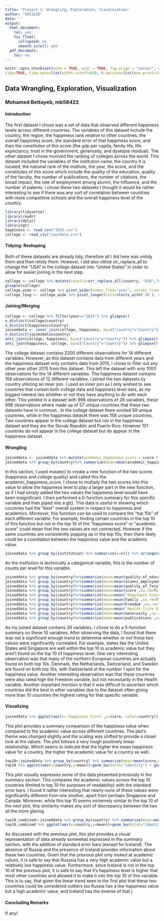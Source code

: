 ```yaml
---
title: 'Project 1: Wrangling, Exploration, Visualization'
author: "SDS322E"
date: ''
output:
  html_document:
    toc: yes
    toc_float:
      collapsed: no
      smooth_scroll: yes
  pdf_document:
    toc: no
---
```


```r
knitr::opts_chunk$set(echo = TRUE, eval = TRUE, fig.align = "center", warning = F, message = F,
tidy=TRUE, tidy.opts=list(width.cutoff=60), R.options=list(max.print=100))
```

## Data Wrangling, Exploration, Visualization

### Mohamed Bettayeb, mb58422

#### Introduction 

The first dataset I chose was a set of data that observed different happiness levels across different countries. The variables of this dataset include the country, the region, the happiness rank relative to other countries, the overall happiness score, the standard error of that happiness score, and then the constitutes of this score (the gdp per capita, family life, life expectancy, trust in the government, generosity, and dystopia residual). The other dataset I chose involved the ranking of colleges across the world. This dataset included the variables of the institution name, the country it is located, the national rank of the institute, the year, the score, and the constitutes of this score which include the quality of the education, quality of the faculty, the number of publications, the number of citations, the broad impact, the rate of employment among alumni, the influence, and the number of patents. I chose these two datasets I thought it would be rather interesting to see if there was any sort of correlation between countries with more competitive schools and the overall happiness level of the country.
```R
library(tidyverse)
library(readr)
library(dplyr)
library(gt)
happiness <- read_csv("2015.csv")
college <- read_csv("cwurData.csv")
```

#### Tidying: Reshaping

Both of these datasets are already tidy, therefore all I did here was untidy them and then retidy them. However, I did also utilize str_replace_all to change the "USA" in the college dataset into "United States" in order to allow for easier joining in the next step.

```R
college <- college %>% mutate(country=str_replace_all(country, "USA","United States"))
glimpse(college)
college_wide <- college %>% pivot_wider(names_from="year", values_from="score") %>% glimpse()
college_long <- college_wide %>% pivot_longer(cols=starts_with('20'), names_to="year",values_to="score", values_drop_na=TRUE) %>% glimpse()
```

    
#### Joining/Merging

```R
college <- college %>% filter(year=="2015") %>% glimpse()
n_distinct(college$country)
n_distinct(happiness$Country)
joineddata <- inner_join(college, happiness, by=c("country"="Country")) %>% glimpse()
n_distinct(joineddata$country)
anti_join(college, happiness, by=c("country"="Country")) %>% glimpse()
anti_join(happiness, college, by=c("Country"="country")) %>% glimpse()
```

The college dataset contains 2200 different observations for 14 different variables. However, as this dataset contains data from different years and the happiness dataset only contains data from 2015, I chose to filter out any other year other 2015 from this dataset. This left the dataset with only 1000 observations for the 14 different variables. The happiness dataset contains 158 observations of 12 different variables. I joined the two datasets by country utilizing an inner join. I used an inner join as I only wished to see countries that contain both college data and happiness level data, as my biggest interest lies whether or not they have anything to do with each other. This yielded in a dataset with 998 observations of 26 variables, these 998 observations where made up of 57 unique countries that these two datasets have in common.. In the college dataset there existed 59 unique countries, while in the happiness dataset there was 158 unique countries. Two countries appear in the college dataset but not in the happiness dataset and they are the Slovak Republic and Puerto Rico. However 101 countries do not appear in the college dataset but do appear in the happiness dataset.

####  Wrangling

```R
joineddata <- joineddata %>% mutate(academic_happiness_score = score * `Happiness Score`) %>% glimpse()
joineddata %>% group_by(country)%>% summarize(mean=mean(academic_happiness_score,na.rm=T), sd= sd(academic_happiness_score,na.rm=T), n=n(), maxval=max(academic_happiness_score,na.rm=T), minval=min(academic_happiness_score,na.rm=T)) %>% arrange(desc(mean)) %>% gt() %>% tab_header(title="Academic*Happiness Score across Countries")
```

In this section, I used mutate() to create a new function of the two scores (happiness and college quality) and called this the academic_happiness_score. I chose to multiply the two scores into this value to allow the happiness level to play a larger part in the new function, as if I had simply added the two values the happiness level would have been insignificant. I then performed a 5-function summary for this specific variable and then piped into a gt(). This data is useful in showing which countries had the "best" overall system in respect to happiness and academics. Moreover, this function can be used to compare the "top 10s" of each different variable. For example, finding certain countries in the top 10 of this function but not in the top 10 of the "happiness score" or "academic score" could mean that the two values are not connected. However if the same countries are consistently popping up in the top 10s, then there likely could be a coorelation between the happiness value and the academic value.

```R
joineddata %>% group_by(institution) %>% summarize(n=n()) %>% arrange(desc(n))
```

As the institution is technically a categorical variable, this is the number of counts per level for this variable.

```R
joineddata %>% group_by(country)%>%summarize(mean=mean(quality_of_education ,na.rm=T), sd= sd(quality_of_education,na.rm=T), n=n(), maxval=max(quality_of_education,na.rm=T), minval=min(quality_of_education,na.rm=T)) %>% arrange(desc(mean))
joineddata %>% group_by(country)%>%summarize(mean=mean(alumni_employment ,na.rm=T), sd= sd(alumni_employment,na.rm=T), n=n(), maxval=max(alumni_employment,na.rm=T), minval=min(alumni_employment,na.rm=T)) %>% arrange(desc(mean))
joineddata %>% group_by(country)%>%summarize(mean=mean(quality_of_faculty ,na.rm=T), sd= sd(quality_of_faculty,na.rm=T), n=n(), maxval=max(quality_of_faculty,na.rm=T), minval=min(quality_of_faculty,na.rm=T)) %>% arrange(desc(mean))
joineddata %>% group_by(country)%>%summarize(mean=mean(score ,na.rm=T), sd= sd(score,na.rm=T), n=n(), maxval=max(score,na.rm=T), minval=min(score,na.rm=T)) %>% arrange(desc(mean))
joineddata %>% group_by(country)%>%summarize(mean=mean(`Happiness Score` ,na.rm=T), sd= sd(`Happiness Score`,na.rm=T), n=n(), maxval=max(`Happiness Score`,na.rm=T), minval=min(`Happiness Score`,na.rm=T)) %>% arrange(desc(mean))
joineddata %>% group_by(country)%>%summarize(mean=mean(Family ,na.rm=T), sd= sd(Family,na.rm=T), n=n(), maxval=max(Family,na.rm=T), minval=min(Family,na.rm=T)) %>% arrange(desc(mean))
joineddata %>% group_by(country)%>%summarize(mean=mean(Freedom ,na.rm=T), sd= sd(Freedom,na.rm=T), n=n(), maxval=max(Freedom,na.rm=T), minval=min(Freedom,na.rm=T)) %>% arrange(desc(mean))
joineddata %>% group_by(country)%>%summarize(mean=mean(`Health (Life Expectancy)` ,na.rm=T), sd= sd(`Health (Life Expectancy)`,na.rm=T), n=n(), maxval=max(`Health (Life Expectancy)`,na.rm=T), minval=min(`Health (Life Expectancy)`,na.rm=T)) %>% arrange(desc(mean))
joineddata %>% group_by(country)%>%summarize(mean=mean(Generosity ,na.rm=T), sd= sd(Generosity,na.rm=T), n=n(), maxval=max(Generosity,na.rm=T), minval=min(Generosity,na.rm=T)) %>% arrange(desc(mean))
joineddata %>% group_by(country)%>%summarize(mean=mean(publications ,na.rm=T), sd= sd(publications,na.rm=T), n=n(), maxval=max(publications,na.rm=T), minval=min(publications,na.rm=T)) %>% arrange(desc(mean))

```

As my joined dataset contains 26 variables, I chose to do a 5-function summary on these 10 variables. After observing the data, I found that there was not a significant enough trend to determine whether or not these two values were significantly correlated. For example, states like the United States and Singapore are well within the top 10 in academic value but they aren't found on the top 10 of happiness level. One very interesting observation was that many of the northern European countries are actually found on both top 10s. Denmark, the Netherlands, Switzerland, and Sweden are found on both top 10s, with Switzerland at the number 1 spot for the happiness value. Another interesting observation was that these countries were also rated high the Freedom variable, but not necessarily in the Health variable. Another important mention is that it was difficult to ascertain which countries did the best in other variables due to the dataset often giving more than 10 countries the highest rating for that specific variable.

#### Visualizing

```R
joineddata %>% ggplot(aes(x=`Happiness Score`,y=score, color=country))+geom_point(stat="summary",fun=mean, aes(size=2)) + labs(title="Happiness Score vs Academic Score across Countries")+theme(panel.border = element_rect(linetype = "dashed", fill = NA)) + scale_x_continuous(limits = c(3,8),breaks= seq(3,8,1))
```

This plot provides a summary comparison of the happiness value when compared to the academic value across different countries. The plot's theme was changed slightly and the scaling was shifted to provide a closer look at the values. The plot follows a very rough positively linear relationship. Which seems to indicate that the higher the mean happiness value for a country, the higher the academic value for a country as well.

```R
top10<-joineddata %>% group_by(country) %>% summarize(mean=mean(score,na.rm=T), sd=sd(score, na.rm=T), n=n(), se=sd/sqrt(n)) %>% arrange(desc(mean))%>% slice(1:10)
top10 %>% ggplot(aes(x=country,y=mean))+geom_bar(stat="identity") + geom_errorbar(aes(ymin=mean-se, ymax=mean+se, width=.1, color="red")) + labs(title="The top 10 Academic Scores Across Countries")+theme(panel.border = element_rect(linetype = "dashed", fill = NA)) + scale_y_continuous(limits = c(0,55),breaks= seq(0,60,5))
```

This plot visually expresses some of the data presented previously in the summary section. This compares the academic values across the top 10 countries (limited to top 10 for purposes of readability) with the standard error bars. I found it rather interesting that nearly none of these values were significantly different from one another, apart from perhaps Singapore and Canada. Moreover, while this top 10 seems extremely similar to the top 10 of the next plot, this similarity makes any sort of discrepancy between the two all the more glaring.

```R
top10_combined<-joineddata %>% group_by(country) %>% summarize(mean=mean(academic_happiness_score,na.rm=T), sd=sd(academic_happiness_score,na.rm=T), n=n(), se=sd/sqrt(n)) %>% arrange(desc(mean))%>% slice(1:10)
top10_combined %>% ggplot(aes(x=country,y=mean))+geom_bar(stat="identity") +geom_errorbar(aes(ymin=mean-se, ymax=mean+se, width=.1, color="red"))+ labs(title="The top 10 Academic*Happiness Scores Across Countries")+theme(panel.border = element_rect(linetype = "dashed", fill = NA))+scale_y_continuous(limits = c(0,400),breaks= seq(0,400,25))
```

As discussed with the previous plot, this plot provides a visual representation of data already somewhat expressed in the summary section, with the addition of standard error bars (except for Iceland). The absence of Russia and the presence of Iceland provides information about these two countries. Given that the previous plot only looked at academic values, it is safe to say that Russsia has a very high academic value but a relatively low happiness value. Furthermore, since Iceland is not in the top 10 of the previous plot, it is safe to say that it's happiness level is higher that most other countries and allowed it to make it into the top 10 of this variable. This is to say, that given the linear trend seen in the first plot that these two countries could be considered outliers (as Russia has a low happiness value but a high academic value, and Iceland has the inverse of that.)

#### Concluding Remarks

If any!




